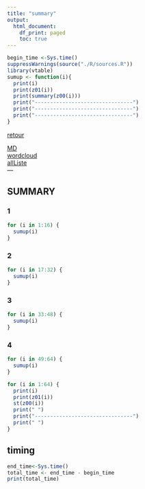 ```yaml
---
title: "summary"
output:
  html_document:
    df_print: paged
    toc: true
---
```


```r
begin_time <-Sys.time()
suppressWarnings(source("./R/sources.R"))
library(vtable)
sumup <- function(i){
  print(i)
  print(z01(i))
  print(summary(z00(i)))
  print("--------------------------------")
  print("--------------------------------")
  print("--------------------------------")
}
```


[retour](./../index.html)  

<!-- -->
[MD](./allListe.Rmd)  
[wordcloud](./wordcloud.html)  
[allListe](./allListe.html)  
---

## SUMMARY

### 1
```r
for (i in 1:16) {
  sumup(i)
}


```

### 2
```r
for (i in 17:32) {
  sumup(i)
}


```

### 3
```r
for (i in 33:48) {
  sumup(i)
}


```

### 4
```r
for (i in 49:64) {
  sumup(i)
}


```



```r
for (i in 1:64) {
  print(i)
  print(z01(i))
  st(z00(i))
  print(" ")
  print("--------------------------------")
  print(" ")
}


```

## timing 
```r
end_time<-Sys.time()
total_time <- end_time - begin_time
print(total_time)
```
